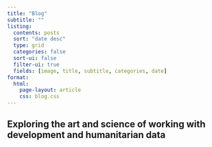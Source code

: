 ```yaml
---
title: "Blog"
subtitle: ""
listing:
  contents: posts
  sort: "date desc"
  type: grid
  categories: false
  sort-ui: false
  filter-ui: true
  fields: [image, title, subtitle, categories, date]
format: 
  html: 
    page-layout: article
    css: blog.css
---
```


## Exploring the art and science of working with development and humanitarian data
